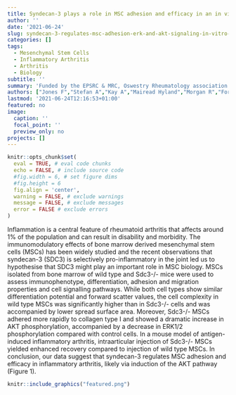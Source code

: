 ```yaml
---
title: Syndecan-3 plays a role in MSC adhesion and efficacy in an in vivo model of inflammatory arthritis
author: ''
date: '2021-06-24'
slug: syndecan-3-regulates-msc-adhesion-erk-and-akt-signaling-in-vitro-and-its-deletion-enhances-msc-efficacy-in-a-model-of-inflammatory-arthritis-in-vivo
categories: []
tags:
  - Mesenchymal Stem Cells
  - Inflammatory Arthritis
  - Arthritis
  - Biology
subtitle: ''
summary: 'Funded by the EPSRC & MRC, Oswestry Rheumatology association and Keele University'
authors: ["Jones F","Stefan A","Kay A","Mairead Hyland","Morgan R","Forsyth N","Pisconti A","Oksana Kehoe"]
lastmod: '2021-06-24T12:16:53+01:00'
featured: no
image:
  caption: ''
  focal_point: ''
  preview_only: no
projects: []
---
```


```r
knitr::opts_chunk$set(
  eval = TRUE, # eval code chunks
  echo = FALSE, # include source code
  #fig.width = 6, # set figure dims
  #fig.height = 6
  fig.align = 'center',
  warning = FALSE, # exclude warnings
  message = FALSE, # exclude messages
  error = FALSE # exclude errors
)
```

Inflammation is a central feature of rheumatoid arthritis that affects around 1% of the population and can result in disability and morbidity.
The immunomodulatory effects of bone marrow derived mesenchymal stem cells (MSCs) has been widely studied and the recent observations that syndecan-3 (SDC3) is selectively pro-inflammatory in the joint led us to hypothesise that SDC3 might play an important role in MSC biology.
MSCs isolated from bone marrow of wild type and  Sdc3-/- mice were used to assess immunophenotype, differentiation, adhesion and migration properties and cell signalling pathways.
While both cell types show similar differentiation potential and  forward scatter values, the cell complexity in wild type MSCs was significantly higher than in Sdc3-/- cells and was accompanied by lower spread surface area.
Moreover, Sdc3-/- MSCs adhered more rapidly to collagen type I and showed a dramatic increase in AKT phosphorylation, accompanied by a decrease in ERK1/2 phosphorylation compared with control cells.
In a mouse model of antigen-induced inflammatory arthritis, intraarticular injection of Sdc3-/- MSCs yielded enhanced recovery compared to injection of wild type MSCs.
In conclusion, our data suggest that syndecan-3 regulates MSC adhesion and efficacy in inflammatory arthritis, likely via induction of the AKT pathway (Figure 1).

```r
knitr::include_graphics("featured.png")
```

